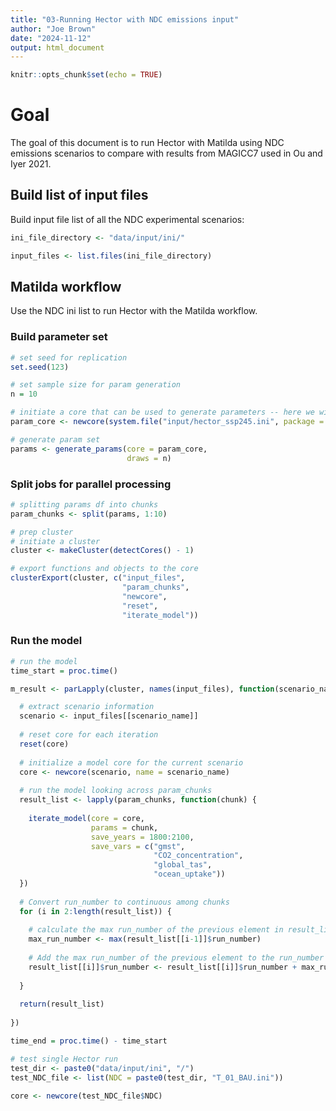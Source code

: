 ```yaml
---
title: "03-Running Hector with NDC emissions input"
author: "Joe Brown"
date: "2024-11-12"
output: html_document
---
```


```r
knitr::opts_chunk$set(echo = TRUE)
```

# Goal

The goal of this document is to run Hector with Matilda using NDC emissions scenarios to compare with results from MAGICC7 used in Ou and Iyer 2021.

## Build list of input files

Build input file list of all the NDC experimental scenarios:

```r
ini_file_directory <- "data/input/ini/"

input_files <- list.files(ini_file_directory)

```

## Matilda workflow

Use the NDC ini list to run Hector with the Matilda workflow.

### Build parameter set

```r
# set seed for replication
set.seed(123)

# set sample size for param generation
n = 10

# initiate a core that can be used to generate parameters -- here we will use SSP2-4.5
param_core <- newcore(system.file("input/hector_ssp245.ini", package = "hector"))

# generate param set
params <- generate_params(core = param_core,
                          draws = n)

```

### Split jobs for parallel processing

```r
# splitting params df into chunks
param_chunks <- split(params, 1:10)

# prep cluster
# initiate a cluster
cluster <- makeCluster(detectCores() - 1)

# export functions and objects to the core
clusterExport(cluster, c("input_files", 
                         "param_chunks", 
                         "newcore", 
                         "reset", 
                         "iterate_model"))

```

### Run the model
```r

# run the model 
time_start = proc.time()

m_result <- parLapply(cluster, names(input_files), function(scenario_name){

  # extract scenario information 
  scenario <- input_files[[scenario_name]]
  
  # reset core for each iteration
  reset(core)
  
  # initialize a model core for the current scenario
  core <- newcore(scenario, name = scenario_name)
  
  # run the model looking across param_chunks 
  result_list <- lapply(param_chunks, function(chunk) {
    
    iterate_model(core = core, 
                  params = chunk,
                  save_years = 1800:2100,
                  save_vars = c("gmst",
                                "CO2_concentration",
                                "global_tas",
                                "ocean_uptake"))
  })
  
  # Convert run_number to continuous among chunks 
  for (i in 2:length(result_list)) {
    
    # calculate the max run_number of the previous element in result_list
    max_run_number <- max(result_list[[i-1]]$run_number)
    
    # Add the max run_number of the previous element to the run_number of the current element
    result_list[[i]]$run_number <- result_list[[i]]$run_number + max_run_number
    
  }
  
  return(result_list)
  
})

time_end = proc.time() - time_start

```

```r
# test single Hector run
test_dir <- paste0("data/input/ini", "/")
test_NDC_file <- list(NDC = paste0(test_dir, "T_01_BAU.ini"))

core <- newcore(test_NDC_file$NDC)

```

